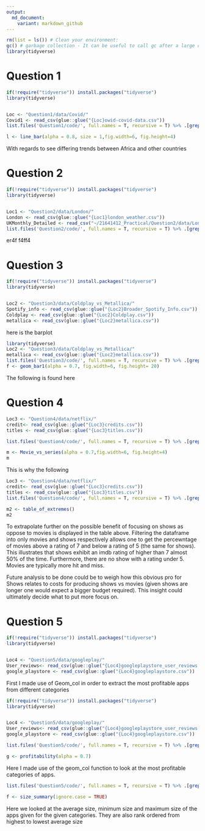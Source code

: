 ```yaml
---
output:
  md_document:
    variant: markdown_github
---
```



```r

rm(list = ls()) # Clean your environment:
gc() # garbage collection - It can be useful to call gc after a large object has been removed, as this may prompt R to return memory to the operating system.
library(tidyverse)
```

# Question 1

```r
if(!require("tidyverse")) install.packages("tidyverse")
library(tidyverse)


Loc <- "Question1/data/Covid/"
Covid1 <- read_csv(glue::glue("{Loc}owid-covid-data.csv"))
list.files('Question1/code/', full.names = T, recursive = T) %>% .[grepl('.R', .)] %>% as.list() %>% walk(~source(.))

l <- line_bar(alpha = 0.8, size = 1,fig.width=6, fig.height=4)


```
With regards to see differing trends between Africa and other countries 





# Question 2
```r
if(!require("tidyverse")) install.packages("tidyverse")
library(tidyverse)


Loc1 <- "Question2/data/London/"
London <- read_csv(glue::glue("{Loc1}london_weather.csv"))
UKMonthly_Detailed <- read_csv("~/21641412_Practical/Question2/data/London/UKMonthly_Detailed.csv")
list.files('Question2/code/', full.names = T, recursive = T) %>% .[grepl('.R', .)] %>% as.list() %>% walk(~source(.))


```
er4f
f4ff4



# Question 3
```r
if(!require("tidyverse")) install.packages("tidyverse")
library(tidyverse)


Loc2 <- "Question3/data/Coldplay_vs_Metallica/"
Spotify_info <- read_csv(glue::glue("{Loc2}Broader_Spotify_Info.csv"))
Coldplay <- read_csv(glue::glue("{Loc2}Coldplay.csv"))
metallica <- read_csv(glue::glue("{Loc2}metallica.csv"))


```


here is the barplot

```r
library(tidyverse)
Loc2 <- "Question3/data/Coldplay_vs_Metallica/"
metallica <- read_csv(glue::glue("{Loc2}metallica.csv"))
list.files('Question3/code/', full.names = T, recursive = T) %>% .[grepl('.R', .)] %>% as.list() %>% walk(~source(.))
f <- geom_bar1(alpha = 0.7, fig.width=6, fig.height= 20)
```
The following is found 
here



# Question 4
```r
Loc3 <- "Question4/data/netflix/"
credit<- read_csv(glue::glue("{Loc3}credits.csv"))
titles <- read_csv(glue::glue("{Loc3}titles.csv"))

list.files('Question4/code/', full.names = T, recursive = T) %>% .[grepl('.R', .)] %>% as.list() %>% walk(~source(.))

m <- Movie_vs_series(alpha = 0.7,fig.width=6, fig.height=4)
m

```

This is why the following 

```r
Loc3 <- "Question4/data/netflix/"
credit<- read_csv(glue::glue("{Loc3}credits.csv"))
titles <- read_csv(glue::glue("{Loc3}titles.csv"))
list.files('Question4/code/', full.names = T, recursive = T) %>% .[grepl('.R', .)] %>% as.list() %>% walk(~source(.))

m2 <- table_of_extremes()
m2

```
To extrapolate further on the possible benefit of focusing on shows as oppose to movies is displayed in the table above. Filtering the dataframe into only movies and shows respectively allows one to get the percewntage of movies above a rating of 7 and below a rating of 5 (the same for shows). This illustrates that shows exhibit an imdb rating of higher than 7 almost 50% of the time. Furthermore, there are no show with a rating under 5. Movies are typically more hit and miss.

Future analysis to be done could be to weigh how this obvious pro for Shows relates to costs for producing shows vs movies (given shows are longer one would expect a bigger budget required). This insight could ultimately decide what to put more focus on. 

# Question 5

```r
if(!require("tidyverse")) install.packages("tidyverse")
library(tidyverse)


Loc4 <- "Question5/data/googleplay/"
User_reviews<- read_csv(glue::glue("{Loc4}googleplaystore_user_reviews.csv"))
google_playstore <- read_csv(glue::glue("{Loc4}googleplaystore.csv"))
```

First I made use of Geom_col in order to extract the most profitable apps from different categories

```r
if(!require("tidyverse")) install.packages("tidyverse")
library(tidyverse)


Loc4 <- "Question5/data/googleplay/"
User_reviews<- read_csv(glue::glue("{Loc4}googleplaystore_user_reviews.csv"))
google_playstore <- read_csv(glue::glue("{Loc4}googleplaystore.csv"))

list.files('Question5/code/', full.names = T, recursive = T) %>% .[grepl('.R', .)] %>% as.list() %>% walk(~source(.))

g <- profitability(alpha = 0.7)

```
Here I made use of the geom_col function to look at the most profitable categories of apps. 


```r
list.files('Question5/code/', full.names = T, recursive = T) %>% .[grepl('.R', .)] %>% as.list() %>% walk(~source(.))

f <- size_summary(ignore.case = TRUE)

```
Here we looked at the average size, minimum size and maximum size of the apps given for the given categories. They are also rank ordered from highest to lowest average size 








